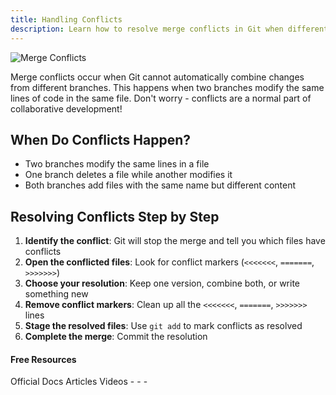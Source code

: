 ```yaml
---
title: Handling Conflicts
description: Learn how to resolve merge conflicts in Git when different branches have conflicting changes to the same files.
---
```


![Merge Conflicts](/images/docs/3-git-branching/merge-conflicts.svg)

Merge conflicts occur when Git cannot automatically combine changes from different branches. This happens when two branches modify the same lines of code in the same file. Don't worry - conflicts are a normal part of collaborative development!

## When Do Conflicts Happen?

- Two branches modify the same lines in a file
- One branch deletes a file while another modifies it
- Both branches add files with the same name but different content

## Resolving Conflicts Step by Step

1. **Identify the conflict**: Git will stop the merge and tell you which files have conflicts
2. **Open the conflicted files**: Look for conflict markers (`<<<<<<<`, `=======`, `>>>>>>>`)
3. **Choose your resolution**: Keep one version, combine both, or write something new
4. **Remove conflict markers**: Clean up all the `<<<<<<<`, `=======`, `>>>>>>>` lines
5. **Stage the resolved files**: Use `git add` to mark conflicts as resolved
6. **Complete the merge**: Commit the resolution

#### Free Resources

<Tabs defaultValue="official">
<TabsList>
<TabsTrigger value="official">Official Docs</TabsTrigger>
<TabsTrigger value="article">Articles</TabsTrigger>
<TabsTrigger value="video">Videos</TabsTrigger>
</TabsList>

<TabsContent value="official">
<Note type="note" title="official">
-
</Note>
</TabsContent>
<TabsContent value="article">
<Note type="note" title="article">
-
</Note>
</TabsContent>
<TabsContent value="video">
<Note type="note" title="video">
-
</Note>
</TabsContent>
</Tabs>
